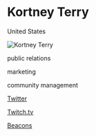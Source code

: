 # Kortney Terry

<Location>

United States

</Location>

![Kortney Terry](./directory_images/Kortney_Terry.jpeg)

<Skills>

public relations

marketing

community management

</Skills>

<Personal>

[Twitter](https://twitter.com/Sparklykiss)

[Twitch.tv](https://www.twitch.tv/Sparklykiss)

</Personal>

<Business>

[Beacons](https://beacons.ai/sparklykiss)

</Business>